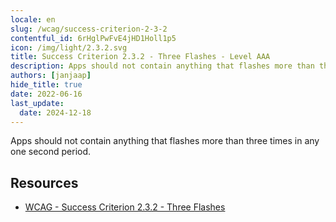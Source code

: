 ```yaml
---
locale: en
slug: /wcag/success-criterion-2-3-2
contentful_id: 6rHglPwFvE4jHD1Holl1p5
icon: /img/light/2.3.2.svg
title: Success Criterion 2.3.2 - Three Flashes - Level AAA
description: Apps should not contain anything that flashes more than three times in any one second period.
authors: [janjaap]
hide_title: true
date: 2022-06-16
last_update:
  date: 2024-12-18
---
```


<Hero
  title="Three Flashes"
  image="/img/light/2.3.2.svg"
  alt="WCAG 2.3.2 icon"
  prefix="Success Criterion 2.3.2"
  suffix="Level AAA"
/>

Apps should not contain anything that flashes more than three times in any one second period.

## Resources

- [WCAG - Success Criterion 2.3.2 - Three Flashes](https://www.w3.org/TR/WCAG22/#three-flashes)
